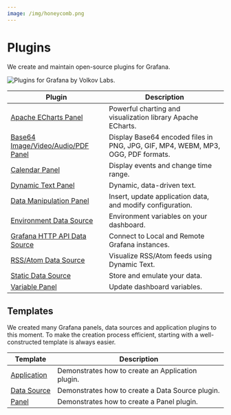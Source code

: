 ```yaml
---
image: /img/honeycomb.png
---
```



# Plugins

We create and maintain open-source plugins for Grafana.

<Image title="Plugins for Grafana by Volkov Labs." src="/img/honeycomb.png" />

| Plugin                                                       | Description                                                                      |
| ------------------------------------------------------------ | -------------------------------------------------------------------------------- |
| [Apache ECharts Panel](volkovlabs-echarts-panel)             | Powerful charting and visualization library Apache ECharts.                      |
| [Base64 Image/Video/Audio/PDF Panel](volkovlabs-image-panel) | Display Base64 encoded files in PNG, JPG, GIF, MP4, WEBM, MP3, OGG, PDF formats. |
| [Calendar Panel](volkovlabs-calendar-panel)                  | Display events and change time range.                                            |
| [Dynamic Text Panel](volkovlabs-dynamictext-panel)           | Dynamic, data-driven text.                                                       |
| [Data Manipulation Panel](volkovlabs-form-panel)             | Insert, update application data, and modify configuration.                       |
| [Environment Data Source](volkovlabs-env-datasource)         | Environment variables on your dashboard.                                         |
| [Grafana HTTP API Data Source](volkovlabs-grapi-datasource)  | Connect to Local and Remote Grafana instances.                                   |
| [RSS/Atom Data Source](volkovlabs-rss-datasource)            | Visualize RSS/Atom feeds using Dynamic Text.                                     |
| [Static Data Source](volkovlabs-static-datasource)           | Store and emulate your data.                                                     |
| [Variable Panel](volkovlabs-variable-panel)                  | Update dashboard variables.                                                      |

## Templates

We created many Grafana panels, data sources and application plugins to this moment. To make the creation process efficient, starting with a well-constructed template is always easier.

| Template                                                                | Description                                       |
| ----------------------------------------------------------------------- | ------------------------------------------------- |
| [Application](https://github.com/VolkovLabs/volkovlabs-abc-app/)        | Demonstrates how to create an Application plugin. |
| [Data Source](https://github.com/VolkovLabs/volkovlabs-abc-datasource/) | Demonstrates how to create a Data Source plugin.  |
| [Panel](https://github.com/VolkovLabs/volkovlabs-abc-panel/)            | Demonstrates how to create a Panel plugin.        |
